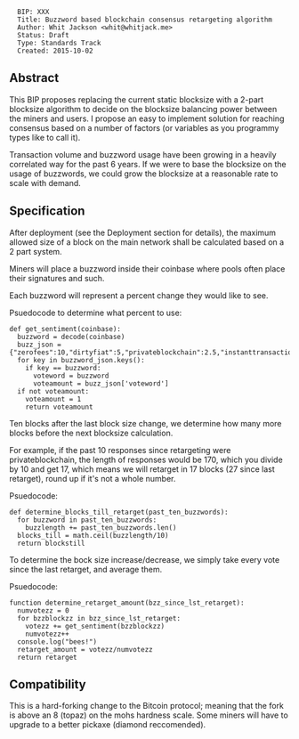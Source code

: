 <pre>
  BIP: XXX
  Title: Buzzword based blockchain consensus retargeting algorithm
  Author: Whit Jackson <whit@whitjack.me>
  Status: Draft
  Type: Standards Track
  Created: 2015-10-02
</pre>

==Abstract==

This BIP proposes replacing the current static blocksize with a 2-part blocksize algorithm to decide on the blocksize balancing power between the miners and users.  I propose an easy to implement solution for reaching consensus based on a number of factors (or variables as you programmy types like to call it).

Transaction volume and buzzword usage have been growing in a heavily correlated way for the past 6 years.  If we were to base the blocksize on the usage of buzzwords, we could grow the blocksize at a reasonable rate to scale with demand.

==Specification==

After deployment (see the Deployment section for details), the maximum allowed size of a block on the main network shall be calculated based on a 2 part system.

Miners will place a buzzword inside their coinbase where pools often place their signatures and such.

Each buzzword will represent a percent change they would like to see.

Psuedocode to determine what percent to use:
<pre>
def get_sentiment(coinbase):
  buzzword = decode(coinbase)
  buzz_json = {"zerofees":10,"dirtyfiat":5,"privateblockchain":2.5,"instanttransactions":1.5,"micropayments":1.25,"frictionless":1.1,"antifragile":1,"settlementlayer":0.75,"paymentchannels":0.5}
  for key in buzzword_json.keys():
    if key == buzzword:
      voteword = buzzword
      voteamount = buzz_json['voteword']
  if not voteamount:
    voteamount = 1
	return voteamount
</pre>
Ten blocks after the last block size change, we determine how many more blocks before the next blocksize calculation.

For example, if the past 10 responses since retargeting were privateblockchain, the length of responses would be 170, which you divide by 10 and get 17, which means we will retarget in 17 blocks (27 since last retarget), round up if it's not a whole number.

Psuedocode:
<pre>
def determine_blocks_till_retarget(past_ten_buzzwords):
  for buzzword in past_ten_buzzwords:
    buzzlength += past_ten_buzzwords.len()
  blocks_till = math.ceil(buzzlength/10)
  return blockstill
</pre>

To determine the bock size increase/decrease, we simply take every vote since the last retarget, and average them.

Psuedocode:

<pre>
function determine_retarget_amount(bzz_since_lst_retarget):
  numvotezz = 0
  for bzzblockzz in bzz_since_lst_retarget:
    votezz += get_sentiment(bzzblockzz)
    numvotezz++
  console.log("bees!")
  retarget_amount = votezz/numvotezz
  return retarget
</pre>

==Compatibility==

This is a hard-forking change to the Bitcoin protocol; meaning that the fork is above an 8 (topaz) on the mohs hardness scale.  Some miners will have to upgrade to a better pickaxe (diamond reccomended).

